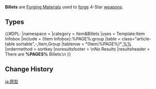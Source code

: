 {{Terminology Infobox
|image   = Item Northlander Sword Billet.png
|type    = Item Groups
|type2   = Forging Materials
}}
'''Billets''' are [[Forging Material]]s used to [[forge]] 4-Star [[weapon]]s.

==Types==
{{#DPL:
|namespace          = 
|category           = Item&Billets
|uses               = Template:Item Infobox
|include            = {Item Infobox}:%PAGE%:group
|table              = class="article-table sortable",-,Item,Group
|tablerow           = ²{Item¦%PAGE%}²,[[%%]]
|ordermethod        = sortkey
|noresultsfooter    = \nNo Results
|resultsheader      = There are '''%PAGES%''' Billets:\n
}}

==Change History==
{{Change History|1.0}}

[[Category:Billets| ]]

[[ja:原型]]